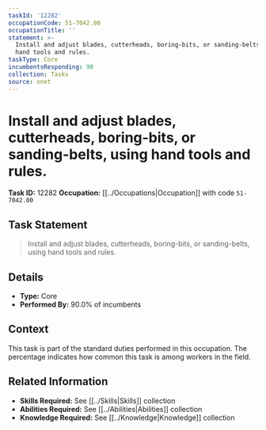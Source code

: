 ```yaml
---
taskId: '12282'
occupationCode: 51-7042.00
occupationTitle: ''
statement: >-
  Install and adjust blades, cutterheads, boring-bits, or sanding-belts, using
  hand tools and rules.
taskType: Core
incumbentsResponding: 90
collection: Tasks
source: onet
---
```

# Install and adjust blades, cutterheads, boring-bits, or sanding-belts, using hand tools and rules.

**Task ID:** 12282
**Occupation:** [[../Occupations|Occupation]] with code `51-7042.00`

## Task Statement

> Install and adjust blades, cutterheads, boring-bits, or sanding-belts, using hand tools and rules.

## Details

- **Type:** Core
- **Performed By:** 90.0% of incumbents

## Context

This task is part of the standard duties performed in this occupation. The percentage indicates how common this task is among workers in the field.

## Related Information

- **Skills Required:** See [[../Skills|Skills]] collection
- **Abilities Required:** See [[../Abilities|Abilities]] collection
- **Knowledge Required:** See [[../Knowledge|Knowledge]] collection

